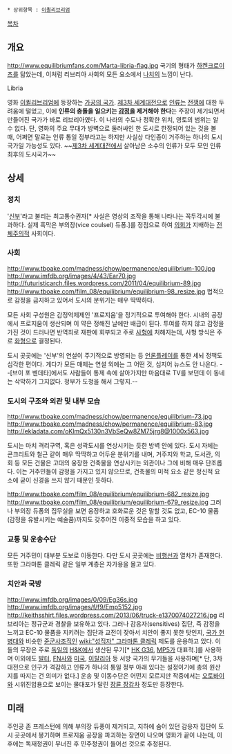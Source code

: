  * 상위항목 : [[이퀼리브리엄]]

[[목차]]
== 개요 ==
http://www.equilibriumfans.com/Marta-libria-flag.jpg
국기의 형태가 [[하켄크로이츠]]를 닮았는데, 이처럼 리브리아 사회의 모든 요소에서 [[나치]]의 느낌이 난다.

Libria

영화 [[이퀼리브리엄]]에 등장하는 [[가공의 국가]]. [[제3차 세계대전]]으로 [[인류]]는 [[전쟁]]에 대한 두려움에 떨었고, 이에 '''인류의 충돌을 일으키는 [[감정]]을 제거해야 한다'''는 주장이 제기되면서 만들어진 국가가 바로 리브리아였다.
이 나라의 수도나 정확한 위치, 영토의 범위는 알 수 없다. 단, 영화의 주요 무대가 방벽으로 둘러싸인 한 도시로 한정되어 있는 것을 볼 때, 어쩌면 말로는 인류 통일 정부라고는 하지만 사실상 다인종이 거주하는 하나의 도시국가일 가능성도 있다. ~~[[제3차 세계대전]]에서 살아남은 소수의 인류가 모두 모인 인류 최후의 도시국가~~

== 상세 ==
=== 정치 ===
'[[신부]]'라고 불리는 최고통수권자[* 사실은 영상의 조작을 통해 나타나는 꼭두각시에 불과하다. 실제 흑막은 부의장(vice coulsel) 듀퐁.]를 정점으로 하여 [[의회]]가 지배하는 [[전체주의]]적 사회이다.

=== 사회 ===
http://www.tboake.com/madness/chow/permanence/equilibrium-100.jpg
http://www.imfdb.org/images/4/43/Ear70.jpg
http://futuristicarch.files.wordpress.com/2011/04/equilibrium-89.jpg
http://www.tboake.com/film_08/equilibrium/equilibrium-98_resize.jpg
법적으로 감정을 금지하고 있어서 도시의 분위기는 매우 딱딱하다.

모든 사회 구성원은 감정억제제인 '프로지움'을 정기적으로 투여해야 한다. 시내의 공장에서 프로지움이 생산되며 이 약은 정해진 날에만 배급이 된다. 투여를 하지 않고 감정을 가진 것이 드러나면 반역죄로 재판에 회부되고 주로 [[사형]]에 처해지는데, 사형 방식은 주로 [[화형]]으로 결정된다.

도시 곳곳에는 '신부'의 연설이 주기적으로 방영되는 등 [[언론플레이]]를 통한 세뇌 정책도 심각한 편이다. 게다가 모든 매체는 연설 외에는 그 어떤 것, 심지어 뉴스도 안 나온다. --[브이 포 벤데타]에서도 사람들이 통제 속에 살아가지만 마음대로 TV를 보던데 이 동네는 삭막하기 그지없다. 정부가 도청을 해서 그렇지.--

=== 도시의 구조와 외관 및 내부 모습 ===
http://www.tboake.com/madness/chow/permanence/equilibrium-73.jpg
http://www.tboake.com/madness/chow/permanence/equilibrium-83.jpg
http://ekladata.com/oKlmQx5130n3VbSeQw8ZM75jrg8@1000x563.jpg

도시는 마치 격리구역, 혹은 성곽도시를 연상시키는 듯한 방벽 안에 있다. 도시 자체는 콘크리트와 철근 같이 매우 딱딱하고 어두운 분위기를 내며, 거주지와 학교, 도서관, 의회 등 모든 건물은 고대의 웅장한 건축물을 연상시키는 외관이나 그에 비해 매우 단조롭다. 이는 거주민들이 감정을 가지고 있지 않으므로, 건축물의 미적 요소 같은 정신적 요소에 굳이 신경을 쓰지 않기 때문인 듯하다.

http://www.tboake.com/film_08/equilibrium/equilibrium-682_resize.jpg
http://www.tboake.com/film_08/equilibrium/equilibrium-679_resize.jpg
그러나 부의장 듀퐁의 집무실을 보면 웅장하고 호화로운 것은 말할 것도 없고, EC-10 물품(감정을 유발시키는 예술품)까지도 갖추어진 이중적 모습을 하고 있다.

=== 교통 및 운송수단 ===
모든 거주민이 대부분 도보로 이동한다. 다만 도시 곳곳에는 [[비행선]]과 열차가 존재한다. 또한 그라마톤 클레릭 같은 일부 계층은 자가용을 몰고 있다.

=== 치안과 국방 ===
http://www.imfdb.org/images/0/09/Eg36s.jpg
http://www.imfdb.org/images/f/f9/Emp5152.jpg
http://keithsshirt.files.wordpress.com/2013/06/truck-e1370074027216.jpg
리브리아는 정규군과 경찰을 보유하고 있다. 그러나 감응자(sensitives) 집단, 즉 감정을 느끼고 EC-10 물품을 지키려는 집단과 교전이 잦아서 치안이 좋지 못한 탓인지, [[국가 헌병대]]와 비슷한 [[준군사조직]]인 [[wiki:"성직자" 그라마톤 클레릭]] 제도를 운용하고 있다.
이들의 무장은 주로 [[독일]]의 [[H&K]]에서 생산된 무기[* [[HK G36]], [[MP5]]가 대표적.]를 사용하며 이외에도 [[발터]], [[FN]]사와 [[미국]], [[이탈리아]] 등 서방 국가의 무기들을 사용하며[* 단, 3차대전으로 인구가 격감하고 인류가 하나의 통일 정부 아래 있다는 설정이기에 총의 원산지를 따지는 건 의미가 없다.] 운송 및 이동수단은 어떤지 모르지만 작중에서는 [[오토바이]]와 시위진압용으로 보이는 물대포가 달린 [[장륜 장갑차]] 정도만 등장한다.

== 미래 ==
주인공 존 프레스턴에 의해 부의장 듀퐁이 제거되고, 지하에 숨어 있던 감응자 집단이 도시 곳곳에서 봉기하며 프로지움 공장을 파괴하는 장면이 나오며 영화가 끝이 나는데, 이후에는 독재정권이 무너진 후 민주정권이 들어선 것으로 추정된다.
